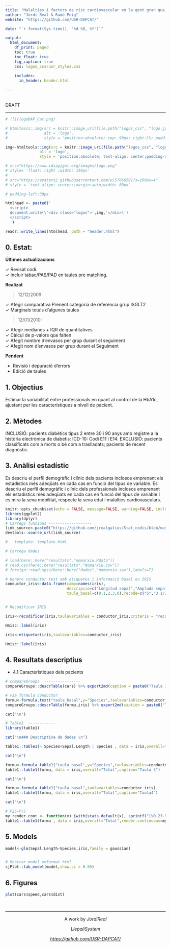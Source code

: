 ```yaml
---
title: "Malalties i factors de risc cardiovascular en la gent gran que surt poc de casa"
author: "Jordi Real & Ramó Puig"
website: "https://github.com/USR-DAPCAT/"

date: "`r format(Sys.time(), '%d %B, %Y')`"

output:
  html_document:
    df_print: paged
    toc: true
    toc_float: true
    fig_caption: true
    css: logos_css/usr_styles.css
      
    includes: 
      in_header: header.html

---
```


&nbsp;
<script>
   $(document).ready(function() {
     $head = $('#header');
     $head.prepend('<img src=\"https://www.idiapjgol.org/images/logo.png\" style=\"float: right ;width: 130px;\"/>')
     $head.prepend('<img src=\"https://avatars2.githubusercontent.com/u/57066591?s=200&v=4\" style=\"text-align: center;margin:auto;width: 80px;\"/>')
   });
</script>


<div class="watermark">DRAFT</div>

****

```r
# ![](logoDAP_Cat.png)

# htmltools::img(src = knitr::image_uri(file.path("logos_css", "logo.jpg")), 
#                alt = 'logo', 
#                style = 'position:absolute; top:-90px; right:1%; padding:5px;')

img<-htmltools::img(src = knitr::image_uri(file.path("logos_css", "logo.jpg")), 
               alt = 'logo', 
               style = 'position:absolute; text-align: center;padding-right:150px;width: 185px;padding:10px;')

# src="https://www.idiapjgol.org/images/logo.png" 
# style= 'float: right ;width: 130px'
# 
# src="https://avatars2.githubusercontent.com/u/57066591?s=200&v=4"
# style = 'text-align: center;;margin:auto;width: 80px'

# padding-left:30px

htmlhead <- paste0('
  <script>
  document.write(\'<div class="logos">',img,'</div>\')
  </script>
  ')

readr::write_lines(htmlhead, path = "header.html")

```


## 0. Estat:

**Últimes actualizacions** 

&check; Revisat codi.  <br/>
&check; Incluir tabac/PAS/PAD en taules pre matching.  <br/>

**Realizat**

> 12/12/2009: 

&check; Afegir comparativa Prenent categoria de referència grup ISGLT2  <br/>
&check; Marginals totals d'algunes taules   <br/>

> 12/01/2010:

&check; Afegir medianes + IQR de quantitatives  <br/>
&check; Càlcul de p-valors que falten <br/>
&check; Afegit nombre d'envasos per grup durant el seguiment <br/>
&check; Afegit nom d'envasos per grup durant el Seguiment <br/>

**Pendent**

* Revisió i depuració d'errors 
* Edició de taules 

## 1. Objectius

Estimar la variabilitat entre professionals en quant al control de la HbA1c, ajustant per les característiques a nivell de pacient.

## 2. Mètodes

INCLUSIÓ: pacients diabètics tipus 2 entre 30 i 90 anys amb registre a la història electrònica de diabetis: ICD-10: Codi E11 i E14.
EXCLUSIÓ: pacients classificats com a morts o bé com a traslladats; pacients de recent diagnòstic.

## 3. Anàlisi estadístic
Es descriu el perfil demogràfic i clínic dels pacients inclosos emprenant els estadístics més adeqüats en cada cas en funció del tipus de variable. Es descriu el perfil demogràfic i clínic dels professionals inclosos emprenant els estadístics més adeqüats en cada cas en funció del tipus de variable.I es mira la seva mobilitat, respecte la seva edat i malalties cardiovasculars.



```r
knitr::opts_chunk$set(echo = FALSE, message=FALSE, warning=FALSE, include=F,size="huge")
library(ggplot2)
library(dplyr)
# Carrego funcions -------------------
link_source<-paste0("https://github.com/jrealgatius/Stat_codis/blob/master/funcions_propies.R","?raw=T")
devtools::source_url(link_source)

#   template: template.html
```



```r
# Carrega dades

# load(here::here("resultats","nomarxiu.Rdata"))
# read.csv(here::here("resultats","Nomarxiu.csv"))
# foreign::read.spss(here::here("dades","nomarxiu.sav"),labels=T)


```


```r

# Genero conductor test amb etiquetes i informació basal en IRIS
conductor_iris<-data.frame(camp=names(iris),
                           descripcio=c("Longitud sepal","Amplada sepal","longitul petal","Amplada Petal","Especies varies"),
                           taula_basal=c(0,1,2,3,0),recode=c("5","3.1/3.4","","",""))



```



```r
# Recodificar IRIS 

iris<-recodificar(iris,taulavariables = conductor_iris,criteris = "recode")

```


```r

Hmisc::label(iris)

iris<-etiquetar(iris,taulavariables=conductor_iris)

Hmisc::label(iris)


```



## 4. Resultats descriptius

- 4.1 Característiques dels pacients


```r

# compareGroups  ----------------
compareGroups::descrTable(cars) %>% export2md(caption = paste0("Taula 1: Descriptiva"))

# via formula conductor
formu<-formula.text("taula_basal",y="Species",taulavariables=conductor_iris,dt=iris)
compareGroups::descrTable(formu,iris) %>% export2md(caption = paste0("Taula 1: Descriptiva per grups"))

cat("\n")

# Table1  ------------
library(table1)

cat("\n### Descriptiva de dades \n")

table1::table1(~ Species+Sepal.Length | Species , data = iris,overall="Total", caption="Taula 2")

cat("\n")

formu<-formula_table1("taula_basal",y="Species",taulavariables=conductor_iris,dt=iris)
table1::table1(formu, data = iris,overall="Total",caption="Taula 3")

cat("\n")

formu<-formula_table1("taula_basal",taulavariables=conductor_iris)
table1::table1(formu, data = iris,overall="Total",caption="Taula4")

cat("\n")

# P25-P75
my.render.cont <- function(x) {with(stats.default(x), sprintf("[%0.2f-%0.2f]", q25,q75))}
table1::table1(formu , data = iris,overall="Total",render.continuous=my.render.cont, caption="Taula 5 (q25-q75)")


```

## 5. Models


```r

model<-glm(Sepal.Length~Species,iris,family = gaussian)


# Mostrar model enformat html
sjPlot::tab_model(model,show.ci = 0.95)

```



## 6. Figures

```r


plot(cars$speed,cars$dist)

```


&nbsp;
<hr />
<p style="text-align: center;">A work by $Jordi Real$ </a></p>
<p style="text-align: center;">$Llepali System$ </a></p>
<p style="text-align: center;"><span style="color: #808080;"><em><https://github.com/USR-DAPCAT/></em></span></p>



